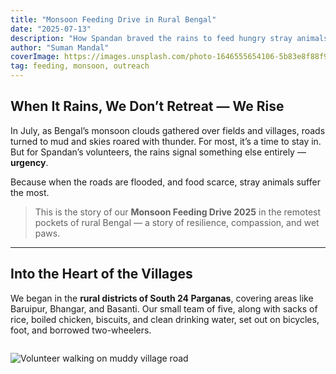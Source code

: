 ```yaml
---
title: "Monsoon Feeding Drive in Rural Bengal"
date: "2025-07-13"
description: "How Spandan braved the rains to feed hungry stray animals in the remote villages of Bengal."
author: "Suman Mandal"
coverImage: https://images.unsplash.com/photo-1646555654106-5b83e8f88f95?q=80&w=1470&auto=format&fit=crop&ixlib=rb-4.1.0&ixid=M3wxMjA3fDB8MHxwaG90by1wYWdlfHx8fGVufDB8fHx8fA%3D%3D
tag: feeding, monsoon, outreach
---
```


## When It Rains, We Don’t Retreat — We Rise

In July, as Bengal’s monsoon clouds gathered over fields and villages, roads turned to mud and skies roared with thunder. For most, it’s a time to stay in. But for Spandan’s volunteers, the rains signal something else entirely — **urgency**.

Because when the roads are flooded, and food scarce, stray animals suffer the most.

> This is the story of our **Monsoon Feeding Drive 2025** in the remotest pockets of rural Bengal — a story of resilience, compassion, and wet paws.

---

## Into the Heart of the Villages

We began in the **rural districts of South 24 Parganas**, covering areas like Baruipur, Bhangar, and Basanti. Our small team of five, along with sacks of rice, boiled chicken, biscuits, and clean drinking water, set out on bicycles, foot, and borrowed two-wheelers.

```tsx

```
![Volunteer walking on muddy village road](https://images.unsplash.com/photo-1672681373258-ea0d8fd418ae?q=80&w=1470&auto=format&fit=crop&ixlib=rb-4.1.0&ixid=M3wxMjA3fDB8MHxwaG90by1wYWdlfHx8fGVufDB8fHx8fA%3D%3D)
